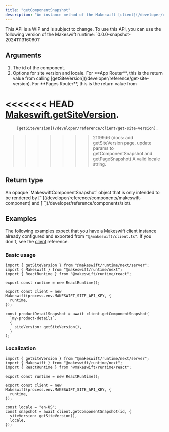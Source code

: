 ```yaml
---
title: "getComponentSnapshot"
description: "An instance method of the Makeswift [client](/developer/reference/client/constructor) that fetches a snapshot of a Makeswift component by its `id`. This snapshot is only intended to be rendered by [`<MakeswiftComponent>`](/developer/reference/components/makeswift-component) and [`<Slot>`](/developer/reference/components/slot)."
---
```


<Warning>
  This API is a WIP and is subject to change. To use this API, you can use the
  following version of the Makeswift runtime: `0.0.0-snapshot-20241113160601`
</Warning>


## Arguments

1. <ParamField query="id" type="string" required>
     The id of the component.
   </ParamField>
2. <ParamField query="options" type="object" required>
     Options for site version and locale.
     <Expandable>
       <ParamField query="siteVersion" type="SiteVersion" required>
         For **App Router**, this is the return value from calling
         [getSiteVersion](/developer/reference/get-site-version). For **Pages
         Router**, this is the return value from
<<<<<<< HEAD
         [Makeswift.getSiteVersion](/developer/reference/client/get-site-version).
=======
         [getSiteVersion](/developer/reference/client/get-site-version).
>>>>>>> 21f99d6 (docs: add getSiteVersion page, update params to getComponentSnapshot and getPageSnapshot)
       </ParamField>
       <ParamField query="locale" type="string">
         A valid locale string.
       </ParamField>
     </Expandable>
   </ParamField>

## Return type

<ResponseField name="snapshot" type="Promise<MakeswiftComponentSnapshot | null>">
  An opaque `MakeswiftComponentSnapshot` object that is only intended to be rendered by
  [`<MakeswiftComponent>`](/developer/reference/components/makeswift-component) and [`<Slot>`](/developer/reference/components/slot).
</ResponseField>

## Examples

The following examples expect that you have a Makeswift client instance already configured and exported from `"@/makeswift/client.ts"`. If you don't, see the [client](/developer/reference/client/constructor) reference.

### Basic usage

```tsx
import { getSiteVersion } from "@makeswift/runtime/next/server";
import { Makeswift } from "@makeswift/runtime/next";
import { ReactRuntime } from "@makeswift/runtime/react";

export const runtime = new ReactRuntime();

export const client = new Makeswift(process.env.MAKESWIFT_SITE_API_KEY, {
  runtime,
});

const productDetailSnapshot = await client.getComponentSnapshot(
  `my-product-details`,
  {
    siteVersion: getSiteVersion(),
  }
);
```

### Localization

```tsx
import { getSiteVersion } from "@makeswift/runtime/next/server";
import { Makeswift } from "@makeswift/runtime/next";
import { ReactRuntime } from "@makeswift/runtime/react";

export const runtime = new ReactRuntime();

export const client = new Makeswift(process.env.MAKESWIFT_SITE_API_KEY, {
  runtime,
});

const locale = "en-US";
const snapshot = await client.getComponentSnapshot(id, {
  siteVersion: getSiteVersion(),
  locale,
});
```
